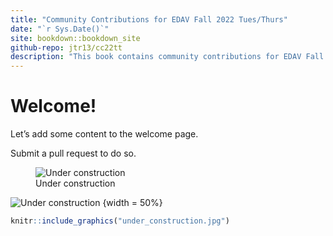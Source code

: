 ```yaml
---
title: "Community Contributions for EDAV Fall 2022 Tues/Thurs"
date: "`r Sys.Date()`"
site: bookdown::bookdown_site
github-repo: jtr13/cc22tt
description: "This book contains community contributions for EDAV Fall 2022 Tues/Thurs"
---
```


# Welcome!

Let's add some content to the welcome page.

Submit a pull request to do so.

![Under construction](under_construction.jpg)

![Under construction](under_construction.jpg) {width = 50%}

```r
knitr::include_graphics("under_construction.jpg")
```
